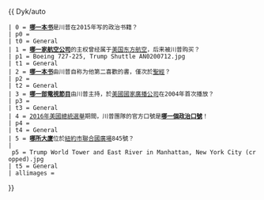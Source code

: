 {{noteTA
|1=zh:唐纳德;zh-hans:唐纳德;zh-hant:唐納德;zh-tw:唐納;zh-cn:唐纳德;zh-hk:當勞;zh-mo:當勞;
|2=zh:特朗普;zh-hans:川普;zh-hant:川普;zh-tw:川普;zh-cn:特朗普;zh-hk:特朗普;zh-mo:杜林普;
}}
{{ Dyk/auto
 | 0 = '''[[跛腳美國：如何讓美國再次偉大|哪一本书]]'''是川普在2015年写的政治书籍？
 | p0 = 
 | t0 = General
 | 1 = '''[[川普航空|哪一家航空公司]]'''的主权曾经属于[[美国东方航空|美国东方航空]]，后来被川普购买？
 | p1 = Boeing 727-225, Trump Shuttle AN0200712.jpg 
 | t1 = General
 | 2 = '''[[交易的藝術|哪一本书]]'''由川普自称为他第二喜歡的書，僅次於[[聖經|聖經]]？
 | p2 = 
 | t2 = General
 | 3 = '''[[誰是接班人|哪一部電視節目]]'''由川普主持，於[[美國國家廣播公司|美國國家廣播公司]]在2004年首次播放？
 | p3 = 
 | t3 = General
 | 4 = [[2016年美國總統選舉|2016年美國總統選舉]]期間，川普團隊的官方口號是'''[[讓美國再度偉大|哪一個政治口號]]'''！
 | p4 = 
 | t4 = General
 | 5 = '''[[川普世界大廈|哪所大廈]]'''位於[[紐約市|紐約市]][[聯合國廣場|聯合國廣場]]845號？
 | p5 = Trump World Tower and East River in Manhattan, New York City (cropped).jpg
 | t5 = General
 | allimages = {{{allimages|no}}}
}}
